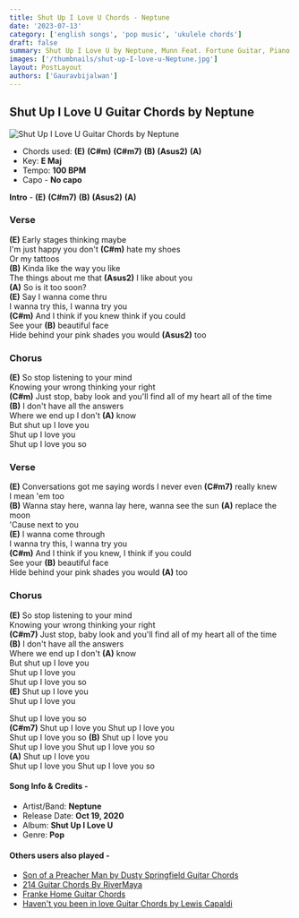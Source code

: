 ```yaml
---
title: Shut Up I Love U Chords - Neptune
date: '2023-07-13'
category: ['english songs', 'pop music', 'ukulele chords']
draft: false
summary: Shut Up I Love U by Neptune, Munn Feat. Fortune Guitar, Piano & Ukulele Chords, Chords used - (E) (C#m) (C#m7) (B) (Asus2) (A),  Key - E major
images: ['/thumbnails/shut-up-I-love-u-Neptune.jpg']
layout: PostLayout
authors: ['Gauravbijalwan']
---
```


## Shut Up I Love U Guitar Chords by Neptune

![Shut Up I Love U Guitar Chords by Neptune](/thumbnails/shut-up-I-love-u-Neptune.jpg)

- Chords used: **(E)** **(C#m)** **(C#m7)** **(B)** **(Asus2)** **(A)**
- Key: **E Maj**
- Tempo: **100 BPM**
- Capo - **No capo**

**Intro** - **(E)** **(C#m7)** **(B)** **(Asus2)** **(A)**

### Verse

**(E)** Early stages thinking maybe\
I'm just happy you don't **(C#m)** hate my shoes\
Or my tattoos\
**(B)** Kinda like the way you like\
The things about me that **(Asus2)** I like about you\
**(A)** So is it too soon?\
**(E)** Say I wanna come thru\
I wanna try this, I wanna try you\
**(C#m)** And I think if you knew think if you could\
See your **(B)** beautiful face\
Hide behind your pink shades you would **(Asus2)** too

### Chorus

**(E)** So stop listening to your mind\
Knowing your wrong thinking your right\
**(C#m)** Just stop, baby look and you'll find all of my heart all of the time\
**(B)** I don't have all the answers\
Where we end up I don't **(A)** know\
But shut up I love you\
Shut up I love you\
Shut up I love you so

### Verse

**(E)** Conversations got me saying words I never even **(C#m7)** really knew\
I mean 'em too\
**(B)** Wanna stay here, wanna lay here, wanna see the sun **(A)** replace the moon\
'Cause next to you\
**(E)** I wanna come through\
I wanna try this, I wanna try you\
**(C#m)** And I think if you knew, I think if you could\
See your **(B)** beautiful face\
Hide behind your pink shades you would **(A)** too

### Chorus

**(E)** So stop listening to your mind\
Knowing your wrong thinking your right\
**(C#m7)** Just stop, baby look and you'll find all of my heart all of the time\
**(B)** I don't have all the answers\
Where we end up I don't **(A)** know\
But shut up I love you\
Shut up I love you\
Shut up I love you so\
**(E)** Shut up I love you\
Shut up I love you

Shut up I love you so\
**(C#m7)** Shut up I love you
Shut up I love you\
Shut up I love you so
**(B)** Shut up I love you\
Shut up I love you
Shut up I love you so\
**(A)** Shut up I love you\
Shut up I love you
Shut up I love you so

#### Song Info & Credits -

- Artist/Band: **Neptune**
- Release Date: **Oct 19, 2020**
- Album: **Shut Up I Love U**
- Genre: **Pop**

#### Others users also played -

- [Son of a Preacher Man by Dusty Springfield Guitar Chords](https://www.chordsco.com/chords/son-of-a-preacher-man-by-dusty-springfield-guitar-chords)
- [214 Guitar Chords By RiverMaya](https://www.chordsco.com/chords/214-guitar-chords-by-river-maya)
- [Franke Home Guitar Chords](https://www.chordsco.com/chords/franke-home-alone-guitar-chords-chordsco)
- [Haven't you been in love Guitar Chords by Lewis Capaldi](https://www.chordsco.com/chords/havent-you-been-in-love-guitar-chords-by-lewis-capaldi)

